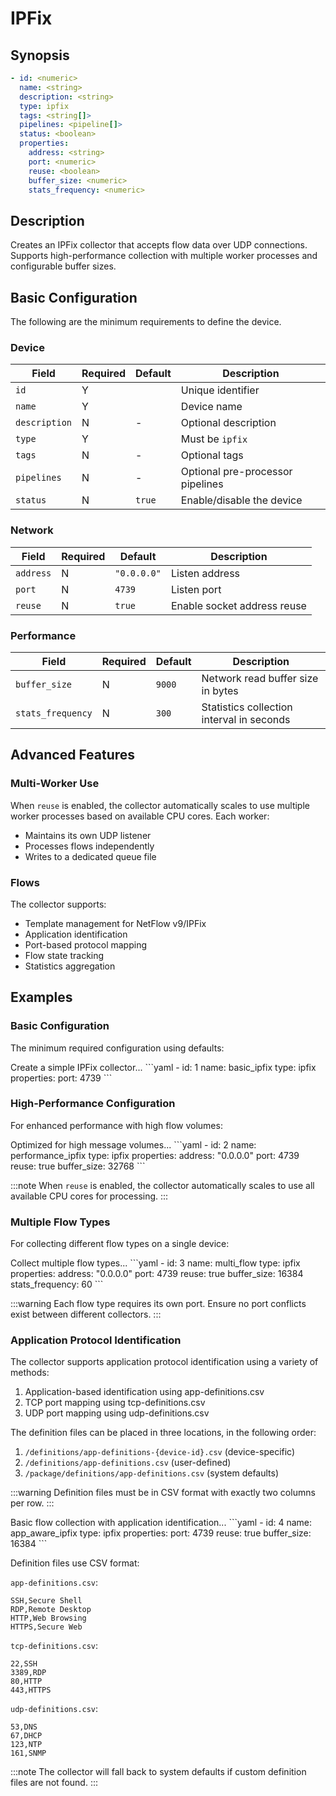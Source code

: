 # IPFix

## Synopsis

```yaml
- id: <numeric>
  name: <string>
  description: <string>
  type: ipfix
  tags: <string[]>
  pipelines: <pipeline[]>
  status: <boolean>
  properties:
    address: <string>
    port: <numeric>
    reuse: <boolean>
    buffer_size: <numeric>
    stats_frequency: <numeric>
```

## Description

Creates an IPFix collector that accepts flow data over UDP connections. Supports high-performance collection with multiple worker processes and configurable buffer sizes.

## Basic Configuration

The following are the minimum requirements to define the device.

### Device

|Field|Required|Default|Description|
|---|---|---|---|
|`id`|Y||Unique identifier|
|`name`|Y||Device name|
|`description`|N|-|Optional description|
|`type`|Y||Must be `ipfix`|
|`tags`|N|-|Optional tags|
|`pipelines`|N|-|Optional pre-processor pipelines|
|`status`|N|`true`|Enable/disable the device|

### Network

|Field|Required|Default|Description|
|---|---|---|---|
|`address`|N|`"0.0.0.0"`|Listen address|
|`port`|N|`4739`|Listen port|
|`reuse`|N|`true`|Enable socket address reuse|

### Performance

|Field|Required|Default|Description|
|---|---|---|---|
|`buffer_size`|N|`9000`|Network read buffer size in bytes|
|`stats_frequency`|N|`300`|Statistics collection interval in seconds|

## Advanced Features

### Multi-Worker Use

When `reuse` is enabled, the collector automatically scales to use multiple worker processes based on available CPU cores. Each worker:
- Maintains its own UDP listener
- Processes flows independently
- Writes to a dedicated queue file

### Flows

The collector supports:
- Template management for NetFlow v9/IPFix
- Application identification
- Port-based protocol mapping
- Flow state tracking
- Statistics aggregation

## Examples

### Basic Configuration

The minimum required configuration using defaults:

<ExampleGrid>
  <CommentCol>
    Create a simple IPFix collector...
  </CommentCol>
  <CodeCol>
    ```yaml
    - id: 1
      name: basic_ipfix
      type: ipfix
      properties:
        port: 4739
    ```
  </CodeCol>
</ExampleGrid>

### High-Performance Configuration

For enhanced performance with high flow volumes:

<ExampleGrid>
  <CommentCol>
    Optimized for high message volumes...
  </CommentCol>
  <CodeCol>
    ```yaml
    - id: 2
      name: performance_ipfix
      type: ipfix
      properties:
        address: "0.0.0.0"
        port: 4739
        reuse: true
        buffer_size: 32768
    ```
  </CodeCol>
</ExampleGrid>

:::note
When `reuse` is enabled, the collector automatically scales to use all available CPU cores for processing.
:::

### Multiple Flow Types

For collecting different flow types on a single device:

<ExampleGrid>
  <CommentCol>
    Collect multiple flow types...
  </CommentCol>
  <CodeCol>
    ```yaml
    - id: 3
      name: multi_flow
      type: ipfix
      properties:
        address: "0.0.0.0"
        port: 4739
        reuse: true
        buffer_size: 16384
        stats_frequency: 60
    ```
  </CodeCol>
</ExampleGrid>

:::warning
Each flow type requires its own port. Ensure no port conflicts exist between different collectors.
:::

### Application Protocol Identification

The collector supports application protocol identification using a variety of methods:

1. Application-based identification using app-definitions.csv
2. TCP port mapping using tcp-definitions.csv
3. UDP port mapping using udp-definitions.csv

The definition files can be placed in three locations, in the following order:

1. `/definitions/app-definitions-{device-id}.csv` (device-specific)
2. `/definitions/app-definitions.csv` (user-defined)
3. `/package/definitions/app-definitions.csv` (system defaults)

:::warning
Definition files must be in CSV format with exactly two columns per row.
:::

<ExampleGrid>
  <CommentCol>
    Basic flow collection with application identification...
  </CommentCol>
  <CodeCol>
    ```yaml
    - id: 4
      name: app_aware_ipfix
      type: ipfix
      properties:
        port: 4739
        reuse: true
        buffer_size: 16384
    ```
  </CodeCol>
</ExampleGrid>

Definition files use CSV format:

`app-definitions.csv`:

```csv
SSH,Secure Shell
RDP,Remote Desktop
HTTP,Web Browsing
HTTPS,Secure Web
```

`tcp-definitions.csv`:

```csv
22,SSH
3389,RDP
80,HTTP
443,HTTPS
```

`udp-definitions.csv`:

```csv
53,DNS
67,DHCP
123,NTP
161,SNMP
```

:::note
The collector will fall back to system defaults if custom definition files are not found.
:::
